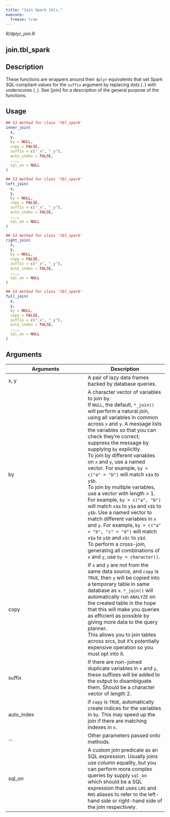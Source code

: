 ```yaml
---
title: "Join Spark tbls."
execute:
  freeze: true
---
```


*R/dplyr_join.R*

## join.tbl_spark

## Description
These functions are wrappers around their `dplyr` equivalents that set Spark SQL-compliant values for the `suffix` argument by replacing dots (`.`) with underscores (`_`). See [join] for a description of the general purpose of the functions. 


## Usage
```r
## S3 method for class 'tbl_spark'
inner_join( 
  x, 
  y, 
  by = NULL, 
  copy = FALSE, 
  suffix = c("_x", "_y"), 
  auto_index = FALSE, 
  ..., 
  sql_on = NULL 
) 

## S3 method for class 'tbl_spark'
left_join( 
  x, 
  y, 
  by = NULL, 
  copy = FALSE, 
  suffix = c("_x", "_y"), 
  auto_index = FALSE, 
  ..., 
  sql_on = NULL 
) 

## S3 method for class 'tbl_spark'
right_join( 
  x, 
  y, 
  by = NULL, 
  copy = FALSE, 
  suffix = c("_x", "_y"), 
  auto_index = FALSE, 
  ..., 
  sql_on = NULL 
) 

## S3 method for class 'tbl_spark'
full_join( 
  x, 
  y, 
  by = NULL, 
  copy = FALSE, 
  suffix = c("_x", "_y"), 
  auto_index = FALSE, 
  ..., 
  sql_on = NULL 
) 
```

## Arguments
|Arguments|Description|
|---|---|
| x, y | A pair of lazy data frames backed by database queries. |
| by | A character vector of variables to join by. <br>If `NULL`, the default, `*_join()` will perform a natural join, using all variables in common across `x` and `y`. A message lists the variables so that you can check they're correct; suppress the message by supplying `by` explicitly. <br>To join by different variables on `x` and `y`, use a named vector. For example, `by = c("a" = "b")` will match `x$a` to `y$b`. <br>To join by multiple variables, use a vector with length > 1. For example, `by = c("a", "b")` will match `x$a` to `y$a` and `x$b` to `y$b`. Use a named vector to match different variables in `x` and `y`. For example, `by = c("a" = "b", "c" = "d")` will match `x$a` to `y$b` and `x$c` to `y$d`. <br>To perform a cross-join, generating all combinations of `x` and `y`, use `by = character()`. |
| copy | If `x` and `y` are not from the same data source, and `copy` is `TRUE`, then `y` will be copied into a temporary table in same database as `x`. `*_join()` will automatically run `ANALYZE` on the created table in the hope that this will make you queries as efficient as possible by giving more data to the query planner. <br>This allows you to join tables across srcs, but it's potentially expensive operation so you must opt into it. |
| suffix | If there are non-joined duplicate variables in `x` and `y`, these suffixes will be added to the output to disambiguate them. Should be a character vector of length 2. |
| auto_index | if `copy` is `TRUE`, automatically create indices for the variables in `by`. This may speed up the join if there are matching indexes in `x`. |
| ... | Other parameters passed onto methods. |
| sql_on | A custom join predicate as an SQL expression. Usually joins use column equality, but you can perform more complex queries by supply `sql_on` which should be a SQL expression that uses `LHS` and `RHS` aliases to refer to the left-hand side or right-hand side of the join respectively. |







